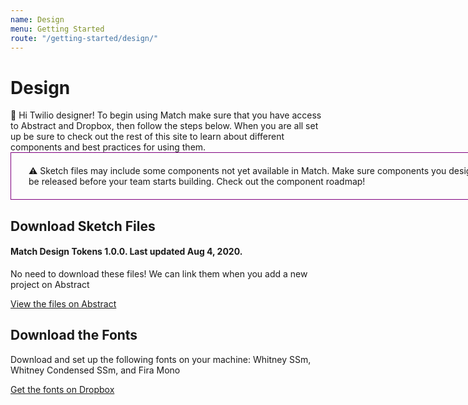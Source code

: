 ```yaml
---
name: Design
menu: Getting Started
route: "/getting-started/design/"
---
```



# Design

<BigParagraph>
  👋 Hi Twilio designer! To begin using Match make sure that you have access to
  Abstract and Dropbox, then follow the steps below. When you are all set up be
  sure to check out the rest of this site to learn about different components
  and best practices for using them.
</BigParagraph>

<div style="border:solid 1px purple; width: 778px; padding: 20px 28px;">
  <BigParagraph>
    ⚠️ Sketch files may include some components not yet available in Match. Make
    sure components you design with will be released before your team starts
    building. <Link href="../roadmap">Check out the component roadmap!</Link>
  </BigParagraph>
</div>

## Download Sketch Files

#### Match Design Tokens 1.0.0. Last updated Aug 4, 2020.

No need to download these files! We can link them when you add a new project on Abstract

[View the files on Abstract](https://share.goabstract.com/809de7bc-aa98-4313-bd81-120490b00113)

## Download the Fonts

Download and set up the following fonts on your machine: Whitney SSm, Whitney Condensed SSm, and Fira Mono

[Get the fonts on Dropbox](https://www.dropbox.com/sh/v1nxg5oyzpgnuzj/AACWL_IKM0yCGMB0B6zYKMSsa?dl=0)
